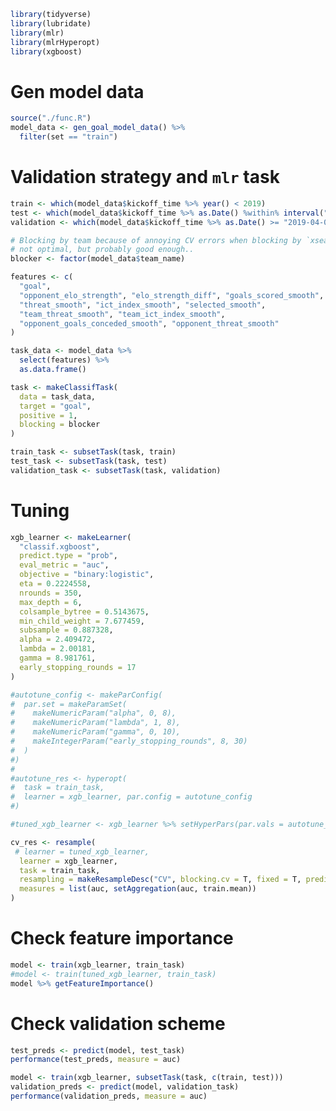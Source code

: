 ```r
library(tidyverse)
library(lubridate)
library(mlr)
library(mlrHyperopt)
library(xgboost)
```


# Gen model data
```r
source("./func.R")
model_data <- gen_goal_model_data() %>% 
  filter(set == "train")
```

# Validation strategy and `mlr` task
```r
train <- which(model_data$kickoff_time %>% year() < 2019)
test <- which(model_data$kickoff_time %>% as.Date() %within% interval("2019-01-01", "2019-03-31"))
validation <- which(model_data$kickoff_time %>% as.Date() >= "2019-04-01")

# Blocking by team because of annoying CV errors when blocking by `xseason_id`,
# not optimal, but probably good enough..
blocker <- factor(model_data$team_name)  

features <- c(
  "goal",
  "opponent_elo_strength", "elo_strength_diff", "goals_scored_smooth",
  "threat_smooth", "ict_index_smooth", "selected_smooth", 
  "team_threat_smooth", "team_ict_index_smooth",
  "opponent_goals_conceded_smooth", "opponent_threat_smooth"
)

task_data <- model_data %>% 
  select(features) %>% 
  as.data.frame()

task <- makeClassifTask(
  data = task_data,
  target = "goal",
  positive = 1,
  blocking = blocker
)

train_task <- subsetTask(task, train)
test_task <- subsetTask(task, test)
validation_task <- subsetTask(task, validation)
```

# Tuning
```r
xgb_learner <- makeLearner(
  "classif.xgboost",
  predict.type = "prob",
  eval_metric = "auc",
  objective = "binary:logistic",
  eta = 0.2224558,
  nrounds = 350,
  max_depth = 6,
  colsample_bytree = 0.5143675,
  min_child_weight = 7.677459,
  subsample = 0.887328,
  alpha = 2.409472,
  lambda = 2.00181,
  gamma = 8.981761,
  early_stopping_rounds = 17
)

#autotune_config <- makeParConfig(
#  par.set = makeParamSet(
#    makeNumericParam("alpha", 0, 8),
#    makeNumericParam("lambda", 1, 8),
#    makeNumericParam("gamma", 0, 10),
#    makeIntegerParam("early_stopping_rounds", 8, 30)
#  )
#)
#
#autotune_res <- hyperopt(
#  task = train_task,
#  learner = xgb_learner, par.config = autotune_config
#)

#tuned_xgb_learner <- xgb_learner %>% setHyperPars(par.vals = autotune_res$x)

cv_res <- resample(
 # learner = tuned_xgb_learner,
  learner = xgb_learner,
  task = train_task,
  resampling = makeResampleDesc("CV", blocking.cv = T, fixed = T, predict = "both"),
  measures = list(auc, setAggregation(auc, train.mean))
)

```

# Check feature importance
```r
model <- train(xgb_learner, train_task)
#model <- train(tuned_xgb_learner, train_task)
model %>% getFeatureImportance()
```

# Check validation scheme
```r
test_preds <- predict(model, test_task)
performance(test_preds, measure = auc)

model <- train(xgb_learner, subsetTask(task, c(train, test)))
validation_preds <- predict(model, validation_task)
performance(validation_preds, measure = auc)
```

```r

```

